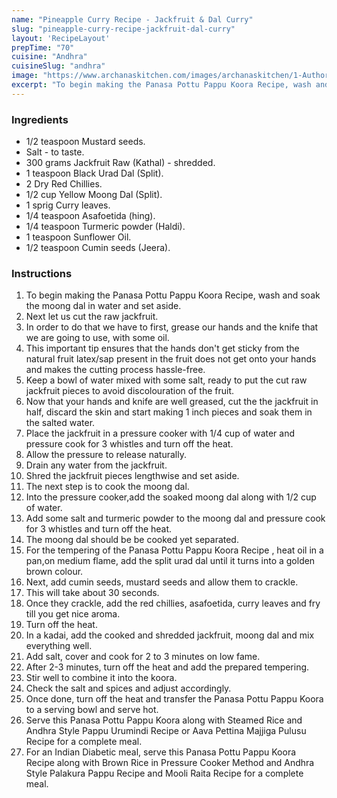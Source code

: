 ---
name: "Pineapple Curry Recipe - Jackfruit & Dal Curry"
slug: "pineapple-curry-recipe-jackfruit-dal-curry"
layout: 'RecipeLayout'
prepTime: "70"
cuisine: "Andhra"
cuisineSlug: "andhra"
image: "https://www.archanaskitchen.com/images/archanaskitchen/1-Author/anu.mallajosyula-gmail.com/Panasapottu_pappu_kura_Raw_Jackfruit_and_Moong_dal_curry.jpg"
excerpt: "To begin making the Panasa Pottu Pappu Koora Recipe, wash and soak the moong dal in water and set aside"
---

### Ingredients

- 1/2 teaspoon Mustard seeds.
- Salt - to taste.
- 300 grams Jackfruit Raw (Kathal) - shredded.
- 1 teaspoon Black Urad Dal (Split).
- 2 Dry Red Chillies.
- 1/2 cup Yellow Moong Dal (Split).
- 1 sprig Curry leaves.
- 1/4 teaspoon Asafoetida (hing).
- 1/4 teaspoon Turmeric powder (Haldi).
- 1 teaspoon Sunflower Oil.
- 1/2 teaspoon Cumin seeds (Jeera).

### Instructions

1. To begin making the Panasa Pottu Pappu Koora Recipe, wash and soak the moong dal in water and set aside.
1. Next let us cut the raw jackfruit.
1. In order to do that we have to first, grease our hands and the knife that we are going to use, with some oil.
1. This important tip ensures that the hands don't get sticky from the natural fruit latex/sap present in the fruit does not get onto your hands and makes the cutting process hassle-free.
1. Keep a bowl of water mixed with some salt, ready to put the cut raw jackfruit pieces to avoid discolouration of the fruit.
1. Now that your hands and knife are well greased, cut the the jackfruit in half, discard the skin and start making 1 inch pieces and soak them in the salted water.
1. Place the jackfruit in a pressure cooker with 1/4 cup of water and pressure cook for 3 whistles and turn off the heat.
1. Allow the pressure to release naturally.
1. Drain any water from the jackfruit.
1. Shred the jackfruit pieces lengthwise and set aside.
1. The next step is to cook the moong dal.
1. Into the pressure cooker,add the soaked moong dal along with 1/2 cup of water.
1. Add some salt and turmeric powder to the moong dal and pressure cook for 3 whistles and turn off the heat.
1. The moong dal should be be cooked yet separated.
1. For the tempering of the Panasa Pottu Pappu Koora Recipe , heat oil in a pan,on medium flame, add the split urad dal until it turns into a golden brown colour.
1. Next, add cumin seeds, mustard seeds and allow them to crackle.
1. This will take about 30 seconds.
1. Once they crackle, add the red chillies, asafoetida, curry leaves and fry till you get nice aroma.
1. Turn off the heat.
1. In a kadai, add the cooked and shredded jackfruit, moong dal and mix everything well.
1. Add salt, cover and cook for 2 to 3 minutes on low fame.
1. After 2-3 minutes, turn off the heat and add the prepared tempering.
1. Stir well to combine it into the koora.
1. Check the salt and spices and adjust accordingly.
1. Once done, turn off the heat and transfer the Panasa Pottu Pappu Koora to a serving bowl and serve hot.
1. Serve this Panasa Pottu Pappu Koora along with Steamed Rice and Andhra Style Pappu Urumindi Recipe or Aava Pettina Majjiga Pulusu Recipe for a complete meal.
1. For an Indian Diabetic meal, serve this Panasa Pottu Pappu Koora Recipe along with Brown Rice in Pressure Cooker Method and Andhra Style Palakura Pappu Recipe and Mooli Raita Recipe for a complete meal.
